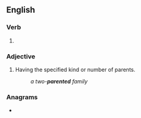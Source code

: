 ==English==

===Verb===
{{head|en|verb form}}

# {{en-past of|parent}}

===Adjective===
{{en-adj|-}}

# {{lb|en|in combination}} Having the specified kind or number of parents.
#: ''a two-'''parented''' family''

===Anagrams===
* {{anagrams|en|a=adeenprt|prætend|trepaned}}